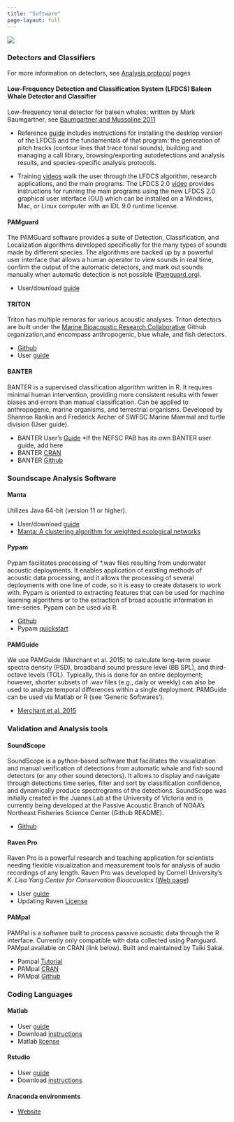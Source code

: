 ```yaml
---
title: "Software"
page-layout: full
---
```


![](/figs/infographics/NEFSC_specie_boat.png)

### Detectors and Classifiers

For more information on detectors, see [Analysis protocol](https://nefsc.github.io/NEFSC_PAB_lab_manual/content/Analysis/Analysis.html) pages

#### Low-Frequency Detection and Classification System (LFDCS) Baleen Whale Detector and Classifier

Low-frequency tonal detector for baleen whales; written by Mark Baumgartner, see [Baumgartner and Mussoline 2011](https://www.researchgate.net/publication/51123050_A_generalized_baleen_whale_call_detection_and_classification_system)

* Reference [guide](https://repository.library.noaa.gov/view/noaa/48671) includes instructions for installing the desktop version of the LFDCS and the fundamentals of that program: the generation of pitch tracks (contour lines that trace tonal sounds), building and managing a call library, browsing/exporting autodetections and analysis results, and species-specific analysis protocols.

* Training [videos](https://robots4whales.whoi.edu/about/resources/) walk the user through the LFDCS algorithm, research applications, and the main programs. The LFDCS 2.0 [video](https://www.youtube.com/watch?v=T_ECz-bshmM) provides instructions for running the main programs using the new LFDCS 2.0 graphical user interface (GUI) which can be installed on a Windows, Mac, or Linux computer with an IDL 9.0 runtime license.

#### PAMguard

The PAMGuard software provides a suite of Detection, Classification, and Localization algorithms developed specifically for the many types of sounds made by different species. The algorithms are backed up by a powerful user interface that allows a human operator to view sounds in real time, confirm the output of the automatic detectors, and mark out sounds manually when automatic detection is not possible ([Pamguard.org](http://Pamguard.org)). 

* User/download [guide](https://www.pamguard.org/tutorials.html)

#### TRITON

Triton has multiple remoras for various acoustic analyses. Triton detectors are built under the [Marine Bioacoustic Research Collaborative](https://github.com/MarineBioAcousticsRC) Github organization,and encompass anthropogenic, blue whale, and fish detectors. 

* [Github](https://github.com/MarineBioAcousticsRC/Triton)  
* User [guide](https://github.com/MarineBioAcousticsRC/Triton/blob/master/Extras/TritonUserManual.pdf)

#### BANTER

BANTER is a supervised classification algorithm written in R. It requires minimal human intervention, providing more consistent results with fewer biases and errors than manual classification. Can be applied to anthropogenic, marine organisms, and terrestrial organisms. Developed by Shannon Rankin and Frederick Archer of SWFSC Marine Mammal and turtle division (User guide). 

* BANTER User’s [Guide](https://taikisan21.github.io/PAMpal/banterGuide.html) \*If the NEFSC PAB has its own BANTER user guide, add here  
* BANTER [CRAN](https://cran.r-project.org/package=banter)   
* BANTER [Github](https://github.com/EricArcher/banter) 

### **Soundscape Analysis Software**

#### Manta

Utilizes Java 64-bit (version 11 or higher).

* User/download [guide](https://bitbucket.org/CLO-BRP/manta-wiki/wiki/MANTA%20Downloads%20and%20Installation%20Video)  
* [Manta: A clustering algorithm for weighted ecological networks](https://pmc.ncbi.nlm.nih.gov/articles/PMC7029223/)

#### Pypam

Pypam facilitates processing of \*.wav files resulting from underwater acoustic deployments. It enables application of existing methods of acoustic data processing, and it allows the processing of several deployments with one line of code, so it is easy to create datasets to work with. Pypam is oriented to extracting features that can be used for machine learning algorithms or to the extraction of broad acoustic information in time-series. Pypam can be used via R. 

* [Github](https://github.com/lifewatch/pypam)  
* Pypam [quickstart](https://lifewatch-pypam.readthedocs.io/en/latest/quickstart.html)

#### PAMGuide

We use PAMGuide (Merchant et al. 2015\) to calculate long-term power spectra density (PSD), broadband sound pressure level (BB SPL), and third-octave levels (TOL). Typically, this is done for an entire deployment; however, shorter subsets of .wav files (e.g., daily or weekly) can also be used to analyze temporal differences within a single deployment. PAMGuide can be used via Matlab or R (see ‘Generic Softwares’).

* [Merchant et al. 2015](https://besjournals.onlinelibrary.wiley.com/doi/10.1111/2041-210X.12330)

### **Validation and Analysis tools**

#### SoundScope

SoundScope is a python-based software that facilitates the visualization and manual verification of detections from automatic whale and fish sound detectors (or any other sound detectors). It allows to display and navigate through detections time series, filter and sort by classification confidence, and dynamically produce spectrograms of the detections. SoundScope was initially created in the Juanes Lab at the University of Victoria and is currently being developed at the Passive Acoustic Branch of NOAA's Northeast Fisheries Science Center (Github README).

* [Github](https://github.com/xaviermouy/SoundScope) 

#### Raven Pro

Raven Pro is a powerful research and teaching application for scientists needing flexible visualization and measurement tools for analysis of audio recordings of any length. Raven Pro was developed by Cornell University’s *K. Lisa Yang Center for Conservation Bioacoustics* ([Web page](https://www.ravensoundsoftware.com/software/raven-pro/))

* User [guide](https://www.ravensoundsoftware.com/wp-content/uploads/2017/11/Raven14UsersManual.pdf)  
* Updating Raven [License](https://noaa946264.monday.com/boards/1684504446/pulses/1684504473?doc_id=1842777188)

#### PAMpal

PAMPal is a software built to process passive acoustic data through the R interface. Currently only compatible with data collected using Pamguard. PAMpal available on CRAN (link below). Built and maintained by Taiki Sakai.

* Pampal [Tutorial](https://taikisan21.github.io/PAMpal/)  
* PAMpal [CRAN](https://cran.r-project.org/package=PAMpal)   
* PAMpal [Github](https://github.com/TaikiSan21/PAMpal) 

### **Coding Languages**

#### Matlab

* User [guide](https://www.mathworks.com/help/matlab/index.html?s_tid=hc_panel)  
* Download [instructions](https://www.mathworks.com/help/install/ug/install-products-with-internet-connection.html)  
* Matlab [license](https://noaa946264.monday.com/boards/1684504446/pulses/1788242682?doc_id=1789867016)

#### Rstudio

* User [guide](https://docs.posit.co/ide/user/)  
* Download [instructions](https://posit.co/download/rstudio-desktop/) 

#### Anaconda environments

* [Website](https://anaconda.org/)


